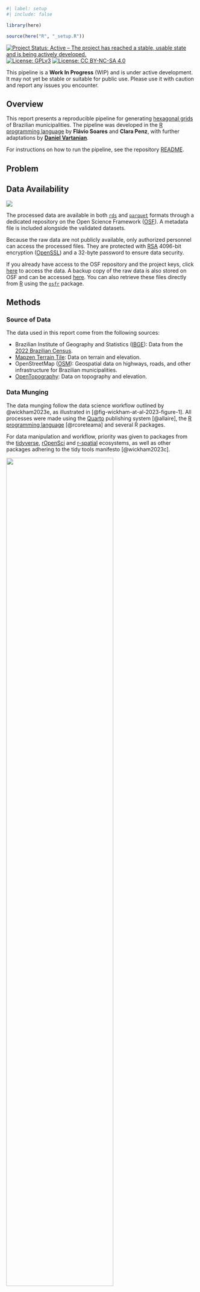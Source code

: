 ```r
#| label: setup
#| include: false

library(here)

source(here("R", "_setup.R"))
```

<!-- badges: start -->
[![Project Status: Active – The project has reached a stable, usable state and is being actively developed.](https://www.repostatus.org/badges/latest/active.svg)](https://www.repostatus.org/#active)
[![License: GPLv3](https://img.shields.io/badge/license-GPLv3-bd0000.svg)](https://www.gnu.org/licenses/gpl-3.0)
[![License: CC BY-NC-SA 4.0](https://img.shields.io/badge/license-CC_BY--NC--SA_4.0-lightgrey.svg)](https://creativecommons.org/licenses/by-nc-sa/4.0/)
<!-- badges: end -->

::: {.callout-important}
This pipeline is a **Work In Progress** (WIP) and is under active development. It may not yet be stable or suitable for public use. Please use it with caution and report any issues you encounter.
:::

## Overview

This report presents a reproducible pipeline for generating [hexagonal grids](https://en.wikipedia.org/wiki/Grid_(spatial_index)) of Brazilian municipalities. The pipeline was developed in the [R programming language](https://www.r-project.org/) by **Flávio Soares** and **Clara Penz**, with further adaptations by [**Daniel Vartanian**](https://github.com/danielvartan).

For instructions on how to run the pipeline, see the repository [README](https://github.com/cem-usp/brazil-hexagonal-grid/blob/main/README.md).

## Problem

## Data Availability

::: {style="text-align: left;"}
[![](https://img.shields.io/badge/OSF%20ID-00000-1284C5.svg)](https://osf.io)
:::

The processed data are available in both [`rds`](https://rdrr.io/r/base/readRDS.html) and [`parquet`](https://en.wikipedia.org/wiki/Apache_Parquet) formats through a dedicated repository on the Open Science Framework ([OSF](https://osf.io/)). A metadata file is included alongside the validated datasets.

Because the raw data are not publicly available, only authorized personnel can access the processed files. They are protected with [RSA](https://en.wikipedia.org/wiki/RSA_cryptosystem) 4096-bit encryption ([OpenSSL](https://www.openssl.org/)) and a 32-byte password to ensure data security.

If you already have access to the OSF repository and the project keys, click [here](https://osf.io/) to access the data. A backup copy of the raw data is also stored on OSF and can be accessed [here](https://osf.io/zuy4s/). You can also retrieve these files directly from [R](https://www.r-project.org/) using the [`osfr`](https://docs.ropensci.org/osfr/) package.

## Methods

### Source of Data

The data used in this report come from the following sources:

- Brazilian Institute of Geography and Statistics ([IBGE](https://www.ibge.gov.br/)): Data from the [2022 Brazilian Census](https://en.wikipedia.org/wiki/2022_Brazilian_census).
- [Mapzen Terrain Tile](https://registry.opendata.aws/terrain-tiles/): Data on terrain and elevation.
- OpenStreetMap ([OSM](https://www.openstreetmap.org/)): Geospatial data on highways, roads, and other infrastructure for Brazilian municipalities.
- [OpenTopography](https://opentopography.org/): Data on topography and elevation.

### Data Munging

The data munging follow the data science workflow outlined by @wickham2023e, as illustrated in [@fig-wickham-at-al-2023-figure-1]. All processes were made using the [Quarto](https://quarto.org/) publishing system [@allaire], the [R programming language](https://www.r-project.org/) [@rcoreteama] and several R packages.

For data manipulation and workflow, priority was given to packages from the [tidyverse](https://www.tidyverse.org/), [rOpenSci](https://ropensci.org/) and [r-spatial](https://r-spatial.org/) ecosystems, as well as other packages adhering to the tidy tools manifesto [@wickham2023c].

::: {#fig-wickham-at-al-2023-figure-1}
![](images/wickham-at-al-2023-figure-1.png){width=75%}

[Source: Reproduced from @wickham2023e.]{.legend}

Data science workflow created by Wickham, Çetinkaya-Runde, and Grolemund.
:::

### Code Style

The Tidyverse [code style guide](https://style.tidyverse.org/) and [design principles](https://design.tidyverse.org/) were followed to ensure consistency and enhance readability.

### Reproducibility

The pipeline is fully reproducible and can be run again at any time. To ensure consistent results, the [`renv`](https://rstudio.github.io/renv/) package [@usheya] is used to manage and restore the R environment. See the [README](https://github.com/cem-usp/brazil-hexagonal-grid/blob/main/README.md) file in the code repository to learn how to run it.

## Set the Environment

### Load Packages

```r
#| label: Set the Environment
#| output: false

library(arrow)
library(beepr)
library(curl)
library(dplyr)
library(elevatr)
library(fs)
library(geobr)
library(h3jsr)
library(here)
library(htmltools)
library(lockr) # github.com/danielvartan/lockr
library(magrittr)
library(osfr)
library(osmdata)
library(raster)
library(readr)
library(sf)
library(sfarrow)
library(tictoc)
```

### Set Keys

```r
osf_pat <- Sys.getenv("OSF_PAT") # askpass()
```

```r
#| eval: false
#| output: false

osf_auth(osf_pat)
```

```r
public_key <- here("_ssh", "id_rsa.pub")
```

```r
private_key <- here("_ssh", "id_rsa")
```

```r
password <- Sys.getenv("ACESSOSAN_PASSWORD") # askpass()
```

### Set Input and Output Paths

```r
dir_inputs <- here("1-inputs")
dir_parcial <- here("2-parcial")
```

```r
for (i in c(dir_inputs, dir_parcial)) {
  if (!dir_exists(i)) {
    dir_create(i, recurse = TRUE)
  }
}
```

### Set Municipality Data

```r
municipios <- c(
  3550308, # São Paulo
  2507507, # João Pessoa
  3106200, # Belo Horizonte
  4314902, # Porto Alegre
  1721000, # Palmas
  5300108, # Brasília
  5208707  # Goiânia
)
```

### Set Initial Variables

```r
set.seed(2025)
```

## Download IBGE Census Data

### Download File

```r
#| label: Download IBGE Census Data

osf_raw_data_id <- "zuy4s"
```

```r
#| eval: false

osf_raw_data_files <-
  osf_raw_data_id |>
  osf_retrieve_node() |>
  osf_ls_files(
    type = "file",
    pattern = "censo2022_hex",
    n_max = Inf
  )

osf_raw_data_files
```

```r
#| eval: false

ibge_2022_census_hex_file <-
  osf_raw_data_files |>
  osf_download(path = dir_inputs, conflicts = "overwrite") |>
  extract2("local_path")
```

### Unlock File

```r
#| eval: false
#| output: false

ibge_2022_census_hex_file <-
  ibge_2022_census_hex_file |>
  unlock_file(
    private_key = private_key,
    suffix = ".lockr",
    remove_file = TRUE,
    password = password
  )
```

```r
#| echo: false

ibge_2022_census_hex_file <- here(dir_inputs, "censo2022_hex.csv")
```

## Download Brazil OSM Data

```r
#| label: Download Brazil OSM Data
#| eval: false

file.path(
  "https://download.geofabrik.de",
  "south-america",
  "brazil-latest.osm.pbf"
) |>
  curl_download(
    destfile = here(dir_inputs, "brazil-latest.osm.pbf"),
    quiet = FALSE
  )
```

```r
osm_brazil_latest_file <- here(dir_inputs, "brazil-latest.osm.pbf")
```

## 01.01-criar_malha_hexagonal_areas_total_urbana.R

> Cria malhas hexagonais para os municípios a serem analisados.
>
> Aqui teria 2 etapas que estão faltando no script:
>
> 1. Trabalhar a área urbanizada do IBGE.
> 2. Gerar hexágonos da área urbanizada.

### Ler Hexágonos Urbanizados do Brasil com Dados do Censo 2022

```r
#| label: 01.01-criar_malha_hexagonal_areas_total_urbana.R
#| eval: false

hexurb <-
  ibge_2022_census_hex_file |>
  read_delim(delim = ",") |>
  # Filtrar fora linhas com somente 0 em todas as variáveis exceto `h3_address`.
  filter(!if_all(-h3_address, \(x) x == 0))

hexurb |> glimpse()
```

### Criar Malha Hexagonal e Separar entre Urbano e Não-Urbano

```r
#| eval: false

for (cod in municipios) {
  # Baixar geometria do município.
  municipio_geom <- read_municipality(code_muni = cod, year = 2020)

  # Converter polígono para células H3.
  hex <- polygon_to_cells(geometry = municipio_geom$geom, res = 9)

  # Converter células H3 de volta para polígonos.
  hexgrid <- cell_to_polygon(input = hex, simple = FALSE)

  print(paste("Malha hexagonal criada para", cod))

  # Separar hexágonos urbanizados.
  hex_urb_mun <-
    hexgrid |>
    left_join(hexurb, by = "h3_address") |>
    filter(if_all(-h3_address, ~ !is.na(.x))) |>
    mutate(across(where(is.numeric) & !any_of("h3_address"), abs))

  print("Filtragem realizada")

  # Criar diretório.
  dir_hex <- file.path(dir_parcial, cod, "hex")
  dir.create(dir_hex, showWarnings = FALSE, recursive = TRUE)

  # Salvar arquivos.
  # Total
  st_write_parquet(hexgrid, file.path(dir_hex, "hex.parquet"))
  # Urbanizado
  st_write_parquet(hex_urb_mun, file.path(dir_hex, "hex_urbanizado.parquet"))
}
```

## 01.02-processar_elevation.R

### Criar Arquivo `.tiff` para a Área Urbanizada de Cada Município

```r
#| label: 01.02-processar_elevation.R
#| eval: false

for (cod in municipios) {
  # Definir caminho do arquivo `.tiff`.
  elevation_path <- file.path(dir_parcial, cod, "elevation.tiff")

  # Ler `hexgrid` do município
  hexgrid <-
    file.path(
      dir_parcial,
      cod,
      "hex",
      "hex_urbanizado.parquet"
    ) |>
    st_read_parquet()

  # Criar raster de elevação (zoom `z=13`)
  elev_raster <-
    hexgrid |>
    get_elev_raster(
      z = 13,
      override_size_check = TRUE
    )

  # Salvar .tiff
  writeRaster(elev_raster, elevation_path, overwrite = TRUE)

  print(paste("Arquivo .tiff criado para município", cod))
}
```

## 01.03-processar_osm.R

### Criar Malha de Transporte para a Área Urbanizada de Cada Município

```r
#| label: 01.03-processar_osm.R
#| eval: false
#| output: false

for (cod in municipios) {
  print(paste("Processando", cod))

  # Definir diretório de saída.
  dir_mun <- file.path(dir_parcial, cod)
  dir.create(dir_mun, showWarnings = FALSE, recursive = TRUE)

  # Bounding box do município.
  mun_hex <-
    file.path(
      dir_mun,
      "hex",
      "hex_urbanizado.parquet"
    ) |>
    st_read_parquet()

  mun_bbox <- st_bbox(mun_hex)
  br_pbf <- osm_brazil_latest_file
  mun_pbf <- file.path(dir_mun, "redeviaria.osm.pbf")

  # Executa Osmosis.
  tic(msg = paste("Extraindo malha OSM para", cod))
  system2(
    "osmosis",
    args = c(
      paste("--read-pbf", br_pbf),
      "--bounding-box",
      paste0("left=", mun_bbox["xmin"]),
      paste0("bottom=", mun_bbox["ymin"]),
      paste0("right=", mun_bbox["xmax"]),
      paste0("top=", mun_bbox["ymax"]),
      paste("--write-pbf", mun_pbf)
    )
  )
  toc()
}
```

```r
#| eval: false
#| echo: false

# DO NOT RUN!

# This code block illustrates the use of the `osmdata` package to extract
# OSM data. You don´t need to run it, since the previous code already does this.

for (cod in municipios) {
  print(paste("Processando", cod))

  # Definir diretório de saída.
  dir_mun <- file.path(dir_parcial, cod)
  dir.create(dir_mun, showWarnings = FALSE, recursive = TRUE)

  # Bounding box do município.
  mun_hex <-
    file.path(
      dir_mun,
      "hex",
      "hex_urbanizado.parquet"
    ) |>
    st_read_parquet()

  mun_bbox <- st_bbox(mun_hex)
  mun_osm_file <- file.path(dir_mun, "redeviaria.parquet")

  tic(msg = paste("Extraindo malha OSM para", cod))
  osm_query <-
    mun_bbox |>
    opq() |>
    add_osm_feature(key = "highway")

  osm_result <- osmdata_sf(osm_query)
  toc()

  osm_result |>
    extract2("osm_lines") |>
    st_write_parquet(mun_osm_file)
}
```

```r
#| echo: false

# beep(3)
```

## Citation

::: {.callout-important}
When using this data, you must also cite the original data sources.
:::

To cite this work, please use the following format:

Soares, F., Penz, C., Vartanian, D., Fernandes, C. N., & Giannotti, M. A. (2025). *A reproducible pipeline for generating hexagonal grids of Brazilian municipalities* \[Computer software\]. Center for Metropolitan Studies of the University of São Paulo. <https://cem-usp.github.io/brazil-hexagonal-grid>

A BibTeX entry for LaTeX users is

```latex
@software{soares2025,
  title = {A reproducible pipeline for generating hexagonal grids of Brazilian municipalities},
  author = {{Flávio Soares} and {Clara Penz} and {Daniel Vartanian} and {Camila Nastari Fernandes} and {Mariana Abrantes Giannotti}},
  year = {2025},
  address = {São Paulo},
  institution = {Center for Metropolitan Studies of the University of São Paulo},
  langid = {en},
  url = {https://cem-usp.github.io/brazil-hexagonal-grid}
}
```

## License

::: {style="text-align: left;"}
[![License: GPLv3](https://img.shields.io/badge/license-GPLv3-bd0000.svg)](https://www.gnu.org/licenses/gpl-3.0)
[![License: CC BY-NC-SA 4.0](https://img.shields.io/badge/license-CC_BY--NC--SA_4.0-lightgrey.svg)](https://creativecommons.org/licenses/by-nc-sa/4.0/)
:::

::: {.callout-important}
The original data sources may be subject to their own licensing terms and conditions.
:::

The code in this report is licensed under the [GNU General Public License Version 3](https://www.gnu.org/licenses/gpl-3.0), while the report is available under the [Creative Commons Attribution-NonCommercial-ShareAlike 4.0 International](https://creativecommons.org/licenses/by-nc-sa/4.0/).

``` text
Copyright (C) 2025 Center for Metropolitan Studies

The code in this report is free software: you can redistribute it and/or
modify it under the terms of the GNU General Public License as published by the
Free Software Foundation, either version 3 of the License, or (at your option)
any later version.

This program is distributed in the hope that it will be useful, but WITHOUT ANY
WARRANTY; without even the implied warranty of MERCHANTABILITY or FITNESS FOR A
PARTICULAR PURPOSE. See the GNU General Public License for more details.

You should have received a copy of the GNU General Public License along with
this program. If not, see <https://www.gnu.org/licenses/>.
```

## Acknowledgments

```r
#| eval: true
#| echo: false

blocks <- list(
  list(
    logo_link = "https://doi.org/10.17605/OSF.IO/ZE6WT",
    logo_src = "images/acessosan-logo.svg",
    logo_alt = "AcessoSAN Logo",
    logo_width = 140,
    text = 'This work is part of a research project by the Polytechnic School (<a href="https://www.poli.usp.br/">Poli</a>) of the University of São Paulo (<a href="https://usp.br/">USP</a>), in partnership with the Secretariat for Food and Nutrition Security (<a href="https://www.gov.br/mds/pt-br/orgaos/SESAN">SESAN</a>) of the Ministry of Social Development, Family, and the Fight Against Hunger (<a href="https://www.gov.br/mds/">MDS</a>), titled: <em>AcessoSAN: Mapping Food Access to Support Public Policies on Food and Nutrition Security and Hunger Reduction in Brazilian Cities</em>.'
  ),
  list(
    logo_link = "https://centrodametropole.fflch.usp.br",
    logo_src = "images/cem-icon.svg",
    logo_alt = "CEM Logo",
    logo_width = 190,
    text = 'This work was developed with support from the Center for Metropolitan Studies (<a href="https://centrodametropole.fflch.usp.br">CEM</a>) based at the School of Philosophy, Letters and Human Sciences (<a href="https://www.fflch.usp.br/">FFLCH</a>) of the University of São Paulo (<a href="https://usp.br">USP</a>) and at the Brazilian Center for Analysis and Planning (<a href="https://cebrap.org.br/">CEBRAP</a>).'
  ),
  list(
    logo_link = "https://fapesp.br/",
    logo_src = "images/fapesp-logo.svg",
    logo_alt = "FAPESP Logo",
    logo_width = 160,
    text = 'This study was financed, in part, by the São Paulo Research Foundation (<a href="https://fapesp.br/">FAPESP</a>), Brazil. Process Number <a href="https://bv.fapesp.br/en/bolsas/231507/geospatial-data-science-applied-to-food-policies/">2025/17879-2</a>.'
  )
)

blocks |>
  lapply(
    function(x) {
      div(
        style = paste0(
          "display: flex; ",
          "align-items: flex-start; ",
          "margin-bottom: 2em;"
        ),
        div(
          style = paste0(
            "flex: 0 0 30%; ",
            "display: flex; ",
            "justify-content: center; ",
            "margin: auto 0;"
          ),
          tags$a(
            href = x$logo_link,
            tags$img(
              src = x$logo_src,
              alt = x$logo_alt,
              style = paste0(
                "max-width: ", x$logo_width, "px; ",
                "width: 100%; ",
                "height: auto;"
              )
            )
          )
        ),
        div(
          style = paste0(
            "flex: 1; ",
            "padding-left: 1em;"
          ),
          HTML(x$text)
        )
      )
    }
  ) |>
  tagList() |>
  browsable()
```

## References {.unnumbered}

::: {#refs}
:::
